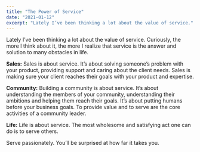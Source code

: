 ```yaml
---
title: "The Power of Service"
date: "2021-01-12"
excerpt: "Lately I’ve been thinking a lot about the value of service."
---
```


Lately I’ve been thinking a lot about the value of service. Curiously, the more I think about it, the more I realize that service is the answer and solution to many obstacles in life.

**Sales:** Sales is about service. It’s about solving someone’s problem with your product, providing support and caring about the client needs. Sales is making sure your client reaches their goals with your product and expertise.

**Community:** Building a community is about service. It’s about understanding the members of your community, understanding their ambitions and helping them reach their goals. It’s about putting humans before your business goals. To provide value and to serve are the core activities of a community leader.

**Life:** Life is about service. The most wholesome and satisfying act one can do is to serve others.

Serve passionately. You’ll be surprised at how far it takes you.
